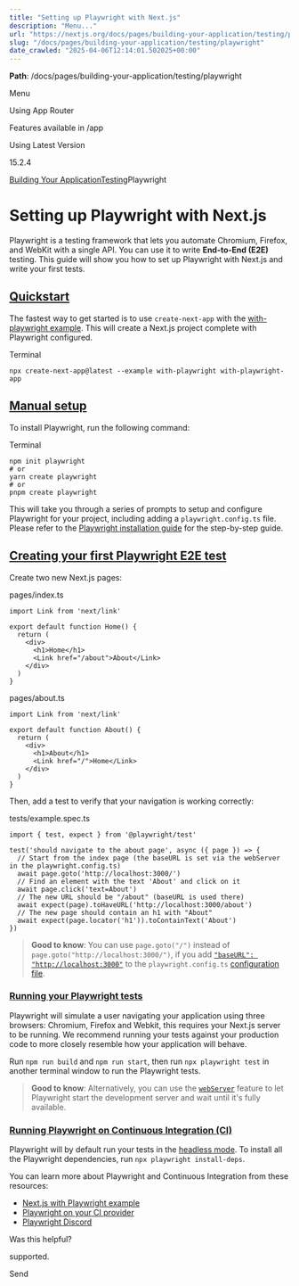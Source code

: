 ---
title: "Setting up Playwright with Next.js"
description: "Menu..."
url: "https://nextjs.org/docs/pages/building-your-application/testing/playwright"
slug: "/docs/pages/building-your-application/testing/playwright"
date_crawled: "2025-04-06T12:14:01.502025+00:00"
---

**Path**: /docs/pages/building-your-application/testing/playwright

Menu

Using App Router

Features available in /app

Using Latest Version

15.2.4

[Building Your Application](/docs/pages/building-your-application)[Testing](/docs/pages/building-your-application/testing)Playwright

# Setting up Playwright with Next.js

Playwright is a testing framework that lets you automate Chromium, Firefox, and WebKit with a single API. You can use it to write **End-to-End (E2E)** testing. This guide will show you how to set up Playwright with Next.js and write your first tests.

## [Quickstart](#quickstart)

The fastest way to get started is to use `create-next-app` with the [with-playwright example](https://github.com/vercel/next.js/tree/canary/examples/with-playwright). This will create a Next.js project complete with Playwright configured.

Terminal

```
npx create-next-app@latest --example with-playwright with-playwright-app
```

## [Manual setup](#manual-setup)

To install Playwright, run the following command:

Terminal

```
npm init playwright
# or
yarn create playwright
# or
pnpm create playwright
```

This will take you through a series of prompts to setup and configure Playwright for your project, including adding a `playwright.config.ts` file. Please refer to the [Playwright installation guide](https://playwright.dev/docs/intro#installation) for the step-by-step guide.

## [Creating your first Playwright E2E test](#creating-your-first-playwright-e2e-test)

Create two new Next.js pages:

pages/index.ts

```
import Link from 'next/link'
 
export default function Home() {
  return (
    <div>
      <h1>Home</h1>
      <Link href="/about">About</Link>
    </div>
  )
}
```

pages/about.ts

```
import Link from 'next/link'
 
export default function About() {
  return (
    <div>
      <h1>About</h1>
      <Link href="/">Home</Link>
    </div>
  )
}
```

Then, add a test to verify that your navigation is working correctly:

tests/example.spec.ts

```
import { test, expect } from '@playwright/test'
 
test('should navigate to the about page', async ({ page }) => {
  // Start from the index page (the baseURL is set via the webServer in the playwright.config.ts)
  await page.goto('http://localhost:3000/')
  // Find an element with the text 'About' and click on it
  await page.click('text=About')
  // The new URL should be "/about" (baseURL is used there)
  await expect(page).toHaveURL('http://localhost:3000/about')
  // The new page should contain an h1 with "About"
  await expect(page.locator('h1')).toContainText('About')
})
```

> **Good to know**: You can use `page.goto("/")` instead of `page.goto("http://localhost:3000/")`, if you add [`"baseURL": "http://localhost:3000"`](https://playwright.dev/docs/api/class-testoptions#test-options-base-url) to the `playwright.config.ts` [configuration file](https://playwright.dev/docs/test-configuration).

### [Running your Playwright tests](#running-your-playwright-tests)

Playwright will simulate a user navigating your application using three browsers: Chromium, Firefox and Webkit, this requires your Next.js server to be running. We recommend running your tests against your production code to more closely resemble how your application will behave.

Run `npm run build` and `npm run start`, then run `npx playwright test` in another terminal window to run the Playwright tests.

> **Good to know**: Alternatively, you can use the [`webServer`](https://playwright.dev/docs/test-webserver/) feature to let Playwright start the development server and wait until it's fully available.

### [Running Playwright on Continuous Integration (CI)](#running-playwright-on-continuous-integration-ci)

Playwright will by default run your tests in the [headless mode](https://playwright.dev/docs/ci#running-headed). To install all the Playwright dependencies, run `npx playwright install-deps`.

You can learn more about Playwright and Continuous Integration from these resources:

* [Next.js with Playwright example](https://github.com/vercel/next.js/tree/canary/examples/with-playwright)
* [Playwright on your CI provider](https://playwright.dev/docs/ci)
* [Playwright Discord](https://discord.com/invite/playwright-807756831384403968)

Was this helpful?

supported.

Send